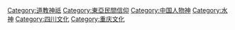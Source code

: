 {{Catmore}}

[[Category:道教神祇|Category:道教神祇]]
[[Category:東亞民間信仰|Category:東亞民間信仰]]
[[Category:中国人物神|Category:中国人物神]]
[[Category:水神|Category:水神]]
[[Category:四川文化|Category:四川文化]]
[[Category:重庆文化|Category:重庆文化]]
